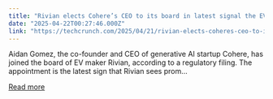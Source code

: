 ```yaml
---
title: "Rivian elects Cohere’s CEO to its board in latest signal the EV maker is bullish on AI"
date: "2025-04-22T00:27:46.000Z"
link: "https://techcrunch.com/2025/04/21/rivian-elects-coheres-ceo-to-its-board-in-latest-signal-the-ev-maker-is-bullish-on-ai/"
---
```


Aidan Gomez, the co-founder and CEO of generative AI startup Cohere, has joined the board of EV maker Rivian, according to a regulatory filing. The appointment is the latest sign that Rivian sees prom...

[Read more](https://techcrunch.com/2025/04/21/rivian-elects-coheres-ceo-to-its-board-in-latest-signal-the-ev-maker-is-bullish-on-ai/)
